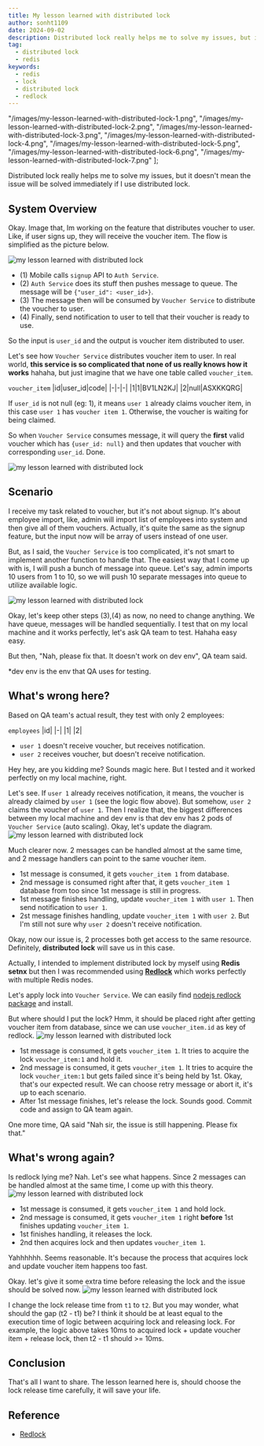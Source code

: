 ```yaml
---
title: My lesson learned with distributed lock
author: sonht1109
date: 2024-09-02
description: Distributed lock really helps me to solve my issues, but it doesn't mean the issue will be solved immediately if I use distributed lock.
tag:
  - distributed lock
  - redis
keywords:
  - redis
  - lock
  - distributed lock
  - redlock
---
```


"/images/my-lesson-learned-with-distributed-lock-1.png",
"/images/my-lesson-learned-with-distributed-lock-2.png",
"/images/my-lesson-learned-with-distributed-lock-3.png",
"/images/my-lesson-learned-with-distributed-lock-4.png",
"/images/my-lesson-learned-with-distributed-lock-5.png",
"/images/my-lesson-learned-with-distributed-lock-6.png",
"/images/my-lesson-learned-with-distributed-lock-7.png"
];

Distributed lock really helps me to solve my issues, but it doesn't mean the issue will be solved immediately if I use distributed lock.

## System Overview

Okay. Image that, Im working on the feature that distributes voucher to user. Like, if user signs up, they will receive the voucher item.
The flow is simplified as the picture below.

<PhotoView src={images[0]}><img src={images[0]} alt="my lesson learned with distributed lock" /></PhotoView>

- (1) Mobile calls `signup` API to `Auth Service`.
- (2) `Auth Service` does its stuff then pushes message to queue. The message will be `{"user_id": <user_id>}`.
- (3) The message then will be consumed by `Voucher Service` to distribute the voucher to user.
- (4) Finally, send notification to user to tell that their voucher is ready to use.

So the input is `user_id` and the output is voucher item distributed to user.

Let's see how `Voucher Service` distributes voucher item to user. In real world, **this service is so complicated that none of us really knows how it works** hahaha, but just imagine that we have one table called `voucher_item`.

`voucher_item`
|id|user_id|code|
|-|-|-|
|1|1|BV1LN2KJ|
|2|null|ASXKKQRG|

If `user_id` is not null (eg: 1), it means `user 1` already claims voucher item, in this case `user 1` has `voucher item 1`. Otherwise, the voucher is waiting for being claimed.

So when `Voucher Service` consumes message, it will query the **first** valid voucher which has `{user_id: null}` and then updates that voucher with corresponding `user_id`. Done.

<PhotoView src={images[1]}><img src={images[1]} alt="my lesson learned with distributed lock" /></PhotoView>

## Scenario

I receive my task related to voucher, but it's not about signup. It's about employee import, like, admin will import list of employees into system and then give all of them vouchers.
Actually, it's quite the same as the signup feature, but the input now will be array of users instead of one user.

But, as I said, the `Voucher Service` is too complicated, it's not smart to implement another function to handle that. The easiest way that I come up with is, I will push a bunch of message into queue.
Let's say, admin imports 10 users from 1 to 10, so we will push 10 separate messages into queue to utilize available logic.

<PhotoView src={images[2]}><img src={images[2]} alt="my lesson learned with distributed lock" /></PhotoView>

Okay, let's keep other steps (3),(4) as now, no need to change anything. We have queue, messages will be handled sequentially. I test that on my local machine and it works perfectly, let's ask QA team to test. Hahaha easy easy.

But then, "Nah, please fix that. It doesn't work on dev env", QA team said.

*dev env is the env that QA uses for testing.

## What's wrong here?

Based on QA team's actual result, they test with only 2 employees:

`employees`
|id|
|-|
|1|
|2|
- `user 1` doesn't receive voucher, but receives notification.
- `user 2` receives voucher, but doesn't receive notification.

Hey hey, are you kidding me? Sounds magic here. But I tested and it worked perfectly on my local machine, right.

Let's see. If `user 1` already receives notification, it means, the voucher is already claimed by `user 1` (see the logic flow above). But somehow, `user 2` claims the voucher of `user 1`. Then I realize that, the biggest differences between my local machine and dev env is that dev env has 2 pods of `Voucher Service` (auto scaling). Okay, let's update the diagram.
<PhotoView src={images[3]}><img src={images[3]} alt="my lesson learned with distributed lock" /></PhotoView>

Much clearer now. 2 messages can be handled almost at the same time, and 2 message handlers can point to the same voucher item.
- 1st message is consumed, it gets `voucher_item 1` from database.
- 2nd message is consumed right after that, it gets `voucher_item 1` database from too since 1st message is still in progress.
- 1st message finishes handling, update `voucher_item 1` with `user 1`. Then send notification to `user 1`.
- 2st message finishes handling, update `voucher_item 1` with `user 2`. But I'm still not sure why `user 2` doesn't receive notification.

Okay, now our issue is, 2 processes both get access to the same resource. Definitely, **distributed lock** will save us in this case.

Actually, I intended to implement distributed lock by myself using **Redis setnx** but then I was recommended using [**Redlock**](https://redis.io/docs/latest/develop/use/patterns/distributed-locks/) which works perfectly with multiple Redis nodes.

Let's apply lock into `Voucher Service`. We can easily find [nodejs redlock package](https://www.npmjs.com/package/redlock) and install.

But where should I put the lock? Hmm, it should be placed right after getting voucher item from database, since we can use `voucher_item.id` as key of redlock.
<PhotoView src={images[4]}><img src={images[4]} alt="my lesson learned with distributed lock" /></PhotoView>
- 1st message is consumed, it gets `voucher_item 1`. It tries to acquire the lock `voucher_item:1` and hold it.
- 2nd message is consumed, it gets `voucher_item 1`. It tries to acquire the lock `voucher_item:1` but gets failed since it's being held by 1st. Okay, that's our expected result. We can choose retry message or abort it, it's up to each scenario.
- After 1st message finishes, let's release the lock.
Sounds good. Commit code and assign to QA team again.

One more time, QA said "Nah sir, the issue is still happening. Please fix that."

## What's wrong again?
Is redlock lying me? Nah. Let's see what happens. Since 2 messages can be handled almost at the same time, I come up with this theory.
<PhotoView src={images[5]}><img src={images[5]} alt="my lesson learned with distributed lock" /></PhotoView>
- 1st message is consumed, it gets `voucher_item 1` and hold lock.
- 2nd message is consumed, it gets `voucher_item 1` right **before** 1st finishes updating `voucher_item 1`.
- 1st finishes handling, it releases the lock.
- 2nd then acquires lock and then updates `voucher_item 1`.

Yahhhhhh. Seems reasonable. It's because the process that acquires lock and update voucher item happens too fast.

Okay. let's give it some extra time before releasing the lock and the issue should be solved now.
<PhotoView src={images[6]}><img src={images[6]} alt="my lesson learned with distributed lock" /></PhotoView>

I change the lock release time from `t1` to `t2`. But you may wonder, what should the gap (t2 - t1) be? I think it should be at least equal to the execution time of logic between acquiring lock and releasing lock. For example, the logic above takes 10ms to acquired lock + update voucher item + release lock, then t2 - t1 should >= 10ms.

## Conclusion
That's all I want to share. The lesson learned here is, should choose the lock release time carefully, it will save your life.

## Reference
- [Redlock](https://redis.io/docs/latest/develop/use/patterns/distributed-locks/)